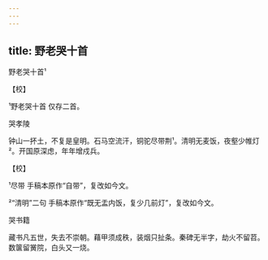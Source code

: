 ```yaml
---
---
---
```

title: 野老哭十首
---



野老哭十首¹





【校】

¹野老哭十首 仅存二首。





哭孝陵


钟山一抔土，不复是皇明。石马空流汗，铜驼尽带荆¹。清明无麦饭，夜壑少帷灯²。开国原深虑，年年增戍兵。

【校】

¹尽带 手稿本原作“自带”，复改如今文。

²“清明”二句 手稿本原作“既无盂内饭，复少几前灯”，复改如今文。





哭书籍


藏书凡五世，失去不崇朝。藉甲须成秩，装烟只扯条。秦碑无半字，劫火不留苕。数箧留黉院，白头又一烧。